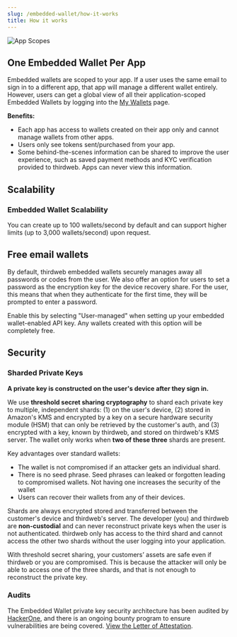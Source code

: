 ```yaml
---
slug: /embedded-wallet/how-it-works
title: How it works
---
```


![App Scopes](./assets/app-scoped.svg)

## One Embedded Wallet Per App

Embedded wallets are scoped to your app. If a user uses the same email to sign in to a different app, that app will manage a different wallet entirely. However, users can get a global view of all their application-scoped Embedded Wallets by logging into the [My Wallets](https://ews.thirdweb.com/wallet) page.

**Benefits:**

- Each app has access to wallets created on their app only and cannot manage wallets from other apps.
- Users only see tokens sent/purchased from your app.
- Some behind-the-scenes information can be shared to improve the user experience, such as saved payment methods and KYC verification provided to thirdweb. Apps can never view this information.

## Scalability

### Embedded Wallet Scalability

You can create up to 100 wallets/second by default and can support higher limits (up to 3,000 wallets/second) upon request.

## Free email wallets

By default, thirdweb embedded wallets securely manages away all passwords or codes from the user.
We also offer an option for users to set a password as the encryption key for the device recovery share.
For the user, this means that when they authenticate for the first time, they will be prompted to enter a password.

Enable this by selecting "User-managed" when setting up your embedded wallet-enabled API key.
Any wallets created with this option will be completely free.

## Security

### Sharded Private Keys

**A private key is constructed on the user's device after they sign in.**

We use **threshold secret sharing cryptography** to shard each private key to multiple, independent shards: (1) on the user's device, (2) stored in Amazon's KMS and encrypted by a key on a secure hardware security module (HSM) that can only be retrieved by the customer's auth, and (3) encrypted with a key, known by thirdweb, and stored on thirdweb's KMS server. The wallet only works when **two of these three** shards are present.

Key advantages over standard wallets:

- The wallet is not compromised if an attacker gets an individual shard.
- There is no seed phrase. Seed phrases can leaked or forgotten leading to compromised wallets. Not having one increases the security of the wallet
- Users can recover their wallets from any of their devices.

Shards are always encrypted stored and transferred between the customer's device and thirdweb's server. The developer (you) and thirdweb are **non-custodial** and can never reconstruct private keys when the user is not authenticated. thirdweb only has access to the third shard and cannot access the other two shards without the user logging into your application.

With threshold secret sharing, your customers’ assets are safe even if thirdweb or you are compromised. This is because the attacker will only be able to access one of the three shards, and that is not enough to reconstruct the private key.

### Audits

The Embedded Wallet private key security architecture has been audited by [HackerOne](https://www.hackerone.com/), and there is an ongoing bounty program to ensure vulnerabilities are being covered. [View the Letter of Attestation](./assets/_Thirdweb__Code_Security_Audit_-_Letter_of_Attestation.pdf).
